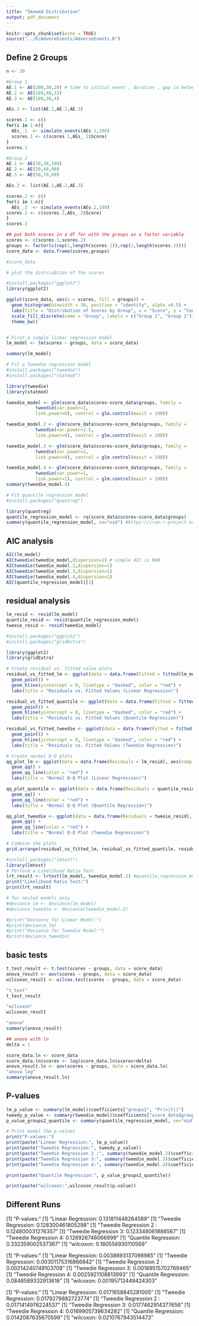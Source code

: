 ```yaml
---
title: "Skewed Distribution"
output: pdf_document
---
```



```r
knitr::opts_chunk$set(echo = TRUE)
source("../R/AdvereEvents/AdverseEvents.R")
```


## Define 2 Groups
```r
n <- 20

#Group 1
AE.1 <- AE(200,30,20) # time to initial event , duration , gap in between
AE.2 <- AE(160,40,15)
AE.3 <- AE(180,30,4)

AEs.1 <- list(AE.1,AE.2,AE.3)

scores.1 <- c()
for(i in 1:n){
  AEs_.1  <- simulate_events(AEs.1,180)
  scores.1 <- c(scores.1,AEs_.1$Score)
}
scores.1
```

```r
#Group 2 
AE.1 <- AE(10,30,100)
AE.2 <- AE(20,40,90)
AE.3 <- AE(50,70,60)

AEs.2 <- list(AE.1,AE.2,AE.3)

scores.2 <- c()
for(i in 1:n){
  AEs_.2  <- simulate_events(AEs.2,180)
scores.2 <- c(scores.2,AEs_.2$Score)
}
scores.2
```



```r
## put both scores in a df for with the groups as a factor variable
scores <- c(scores.1,scores.2)
groups <- factor(c(rep(1,length(scores.1)),rep(2,length(scores.2))))
score_data <- data.frame(scores,groups)

#score_data
```


```r
# plot the distriubtion of the scores

#install.packages("ggplot2")
library(ggplot2)

ggplot(score_data, aes(x = scores, fill = groups)) +
  geom_histogram(binwidth = 30, position = "identity", alpha =0.5) +
  labs(title = "Distribution of Scores by Group", x = "Score", y = "Count") +
  scale_fill_discrete(name = "Group", labels = c("Group 1", "Group 2")) +
  theme_bw()



```


```r
# First a simple linear regression model
lm_model <- lm(scores ~ groups, data = score_data)

summary(lm_model)
```

```r
# Fit a Tweedie regression model 
#install.packages("tweedie")
#install.packages("statmod")

library(tweedie)
library(statmod)

tweedie_model <- glm(score_data$scores~score_data$groups, family = 
           tweedie(var.power=1, 
           link.power=0), control = glm.control(maxit = 100))

tweedie_model.2 <- glm(score_data$scores~score_data$groups, family = 
           tweedie(var.power=1.5, 
           link.power=0), control = glm.control(maxit = 100))

tweedie_model.3 <- glm(score_data$scores~score_data$groups, family = 
           tweedie(var.power=2, 
           link.power=0), control = glm.control(maxit = 100))

tweedie_model.4 <- glm(score_data$scores~score_data$groups, family = 
           tweedie(var.power=1, 
           link.power=1), control = glm.control(maxit = 100))
summary(tweedie_model.4)

```


```r
# Fit quantile regression model
#install.packages("quantreg")

library(quantreg)
quantile_regression_model <- rq(score_data$scores~score_data$groups)
summary(quantile_regression_model, se="nid") #https://cran.r-project.org/web/packages/quantreg/vignettes/rq.pdf or ker

```
## AIC analysis 

```r
AIC(lm_model)
AICtweedie(tweedie_model,dispersion=1) # simple AIC is NAN
AICtweedie(tweedie_model.2,dispersion=1) 
AICtweedie(tweedie_model.3,dispersion=1) 
AICtweedie(tweedie_model.4,dispersion=1) 
AIC(quantile_regression_model)[1]
```

## residual analysis
```r
lm_resid <- resid(lm_model)
quantile_resid <- resid(quantile_regression_model)
tweeie_resid <- resid(tweedie_model)

#install.packages("ggplot2")
#install.packages("gridExtra")

library(ggplot2)
library(gridExtra)

# Create residual vs. fitted value plots
residual_vs_fitted_lm <- ggplot(data = data.frame(Fitted = fitted(lm_model), Residuals = lm_resid), aes(x = Fitted, y = Residuals)) +
  geom_point() +
  geom_hline(yintercept = 0, linetype = "dashed", color = "red") +
  labs(title = "Residuals vs. Fitted Values (Linear Regression)")

residual_vs_fitted_quantile <- ggplot(data = data.frame(Fitted = fitted(quantile_regression_model), Residuals = quantile_resid), aes(x = Fitted, y = Residuals)) +
  geom_point() +
  geom_hline(yintercept = 0, linetype = "dashed", color = "red") +
  labs(title = "Residuals vs. Fitted Values (Quantile Regression)")

residual_vs_fitted_tweedie <- ggplot(data = data.frame(Fitted = fitted(tweedie_model), Residuals = tweeie_resid), aes(x = Fitted, y = Residuals)) +
  geom_point() +
  geom_hline(yintercept = 0, linetype = "dashed", color = "red") +
  labs(title = "Residuals vs. Fitted Values (Tweedie Regression)")

# Create normal Q-Q plots
qq_plot_lm <- ggplot(data = data.frame(Residuals = lm_resid), aes(sample = Residuals)) +
  geom_qq() +
  geom_qq_line(color = "red") +
  labs(title = "Normal Q-Q Plot (Linear Regression)")

qq_plot_quantile <- ggplot(data = data.frame(Residuals = quantile_resid), aes(sample = Residuals)) +
  geom_qq() +
  geom_qq_line(color = "red") +
  labs(title = "Normal Q-Q Plot (Quantile Regression)")

qq_plot_tweedie <- ggplot(data = data.frame(Residuals = tweeie_resid), aes(sample = Residuals)) +
  geom_qq() +
  geom_qq_line(color = "red") +
  labs(title = "Normal Q-Q Plot (Tweedie Regression)")

# Combine the plots
grid.arrange(residual_vs_fitted_lm, residual_vs_fitted_quantile, residual_vs_fitted_tweedie, qq_plot_lm, qq_plot_quantile, qq_plot_tweedie, ncol = 2)


```


```r
#install.packages("lmtest")
library(lmtest)
# Perform a Likelihood Ratio Test 
lrt_result <- lrtest(lm_model, tweedie_model.2) #quantile_regression_model not applicable
print("Likelihood Ratio Test:")
print(lrt_result)

# for nested models only
#deviance_lm <- deviance(lm_model)
#deviance_tweedie <- deviance(tweedie_model.2)

#print("Deviance for Linear Model:")
#print(deviance_lm)
#print("Deviance for Tweedie Model:")
#print(deviance_tweedie)
```


## basic tests

```r
t_test_result <- t.test(scores ~ groups, data = score_data)
anova_result <- aov(scores ~ groups, data = score_data)
wilcoxon_result <- wilcox.test(scores ~ groups, data = score_data)

"t_test"
t_test_result

"wilcoxon"
wilcoxon_result

"anova"
summary(anova_result)

## anova with ln 
delta = 1
```


```r
score_data.ln <- score_data
score_data.ln$scores <- log(score_data.ln$scores+delta)
anova_result.ln <- aov(scores ~ groups, data = score_data.ln)
"anova log"
summary(anova_result.ln)

```


## P-values
```r

lm_p_value <- summary(lm_model)$coefficients["groups2", "Pr(>|t|)"]
tweedy_p_value <- summary(tweedie_model)$coefficients["score_data$groups2", "Pr(>|t|)"]
p_value_groups2_quantile <- summary(quantile_regression_model, se="nid")$coefficients["score_data$groups2", "Pr(>|t|)"]

# Print model the p-values
print("P-values:")
print(paste("Linear Regression:", lm_p_value))
print(paste("Tweedie Regression:", tweedy_p_value))
print(paste("Tweedie Regression 2 :", summary(tweedie_model.2)$coefficients["score_data$groups2", "Pr(>|t|)"]))
print(paste("Tweedie Regression 3:", summary(tweedie_model.3)$coefficients["score_data$groups2", "Pr(>|t|)"]))
print(paste("Tweedie Regression 4:", summary(tweedie_model.4)$coefficients["score_data$groups2", "Pr(>|t|)"]))

print(paste("Quantile Regression:", p_value_groups2_quantile))

print(paste("wilcoxon:",wilcoxon_result$p.value))

```
## Different Runs

[1] "P-values:"
[1] "Linear Regression: 0.131811448264589"
[1] "Tweedie Regression: 0.128300461805298"
[1] "Tweedie Regression 2 : 0.124800031276357"
[1] "Tweedie Regression 3: 0.123348061888567"
[1] "Tweedie Regression 4: 0.126926746066999"
[1] "Quantile Regression: 0.332359002537367"
[1] "wilcoxon: 0.180556930110569"

[1] "P-values:"
[1] "Linear Regression: 0.0038693137098985"
[1] "Tweedie Regression: 0.00301175316866842"
[1] "Tweedie Regression 2 : 0.00214240749103708"
[1] "Tweedie Regression 3: 0.00189515702769465"
[1] "Tweedie Regression 4: 0.0025921108813993"
[1] "Quantile Regression: 0.0848589332913616"
[1] "wilcoxon: 0.00195712449424303"

[1] "P-values:"
[1] "Linear Regression: 0.0171658845281005"
[1] "Tweedie Regression: 0.0179279882723774"
[1] "Tweedie Regression 2 : 0.0171414976224537"
[1] "Tweedie Regression 3: 0.0177462914377656"
[1] "Tweedie Regression 4: 0.0169905739634292"
[1] "Quantile Regression: 0.0142087635670598"
[1] "wilcoxon: 0.0210767943514473"
